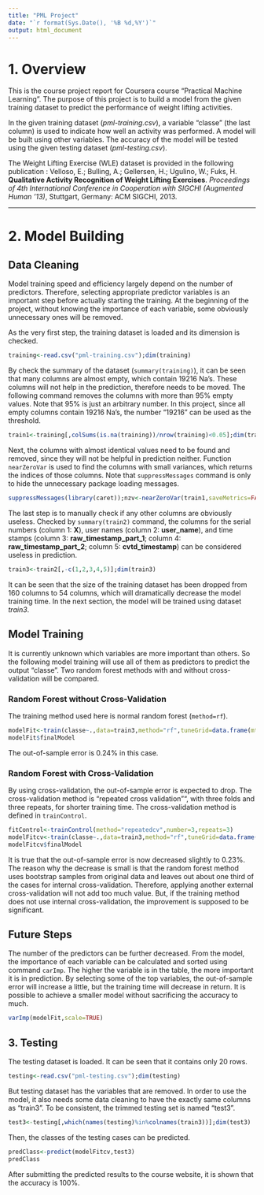 ```yaml
---
title: "PML Project"
date: "`r format(Sys.Date(), '%B %d,%Y')`"
output: html_document
---
```

# 1. Overview

This is the course project report for Coursera course "Practical Machine Learning". The purpose of this project is to build a model from the given training dataset to predict the performance of weight lifting activities.

In the given training dataset (*pml-training.csv*), a variable "classe" (the last column) is used to indicate how well an activity was performed. A model will be built using other variables. The accuracy of the model will be tested using the given testing dataset (*pml-testing.csv*).

The Weight Lifting Exercise (WLE) dataset is provided in the following publication : Velloso, E.; Bulling, A.; Gellersen, H.; Ugulino, W.; Fuks, H. **Qualitative Activity Recognition of Weight Lifting Exercises**. *Proceedings of 4th International Conference in Cooperation with SIGCHI (Augmented Human '13)*, Stuttgart, Germany: ACM SIGCHI, 2013.

---
# 2. Model Building

## Data Cleaning

Model training speed and efficiency largely depend on the number of predictors. Therefore, selecting appropriate predictor variables is an important step before actually starting the training. At the beginning of the project, without knowing the importance of each variable, some obviously unnecessary ones will be removed.

As the very first step, the training dataset is loaded and its dimension is checked.

```r
training<-read.csv("pml-training.csv");dim(training)
```

By check the summary of the dataset (`summary(training)`), it can be seen that many columns are almost empty, which contain 19216 Na's. These columns will not help in the prediction, therefore needs to be moved. The following command removes the columns with more than 95% empty values. Note that 95% is just an arbitrary number. In this project, since all empty columns contain 19216 Na's, the number "19216" can be used as the threshold.

```r
train1<-training[,colSums(is.na(training))/nrow(training)<0.05];dim(train1)
```

Next, the columns with almost identical values need to be found and removed, since they will not be helpful in prediction neither. Function `nearZeroVar` is used to find the columns with small variances, which returns the indices of those columns. Note that `suppressMessages` command is only to hide the unnecessary package loading messages.

```r
suppressMessages(library(caret));nzv<-nearZeroVar(train1,saveMetrics=FALSE);train2<-train1[,-nzv];dim(train2)
```

The last step is to manually check if any other columns are obviously useless. Checked by `summary(train2)` command, the columns for the serial numbers (column 1: **X**), user names (column 2: **user_name**), and time stamps (column 3: **raw_timestamp_part_1**; column 4: **raw_timestamp_part_2**; column 5: **cvtd_timestamp**) can be considered useless in prediction.

```r
train3<-train2[,-c(1,2,3,4,5)];dim(train3)
```

It can be seen that the size of the training dataset has been dropped from 160 columns to 54 columns, which will dramatically  decrease the model training time. In the next section, the model will be trained using dataset *train3*.

## Model Training

It is currently unknown which variables are more important than others. So the following model training will use all of them as predictors to predict the output "classe". Two random forest methods with and without cross-validation will be compared.

### Random Forest without Cross-Validation

The training method used here is normal random forest (`method=rf`).

```r
modelFit<-train(classe~.,data=train3,method="rf",tuneGrid=data.frame(mtry=3),tuneLength=1)
modelFit$finalModel
```

The out-of-sample error is 0.24% in this case.

### Random Forest with Cross-Validation

By using cross-validation, the out-of-sample error is expected to drop. The cross-validation method is "repeated cross validation"", with three folds and three repeats, for shorter training time. The cross-validation method is defined in `trainControl`.

```r
fitControl<-trainControl(method="repeatedcv",number=3,repeats=3)
modelFitcv<-train(classe~.,data=train3,method="rf",tuneGrid=data.frame(mtry=3),tuneLength=1,trControl=fitControl)
modelFitcv$finalModel
```

It is true that the out-of-sample error is now decreased slightly to 0.23%. The reason why the decrease is small is that the random forest method uses bootstrap samples from original data and leaves out about one third of the cases for internal cross-validation. Therefore, applying another external cross-validation will not add too much value. But, if the training method does not use internal cross-validation, the improvement is supposed to be significant.

## Future Steps

The number of the predictors can be further decreased. From the model, the importance of each variable can be calculated and sorted using command `carImp`. The higher the variable is in the table, the more important it is in prediction. By selecting some of the top variables, the out-of-sample error will increase a little, but the training time will decrease in return. It is possible to achieve a smaller model without sacrificing the accuracy to much.

```r
varImp(modelFit,scale=TRUE)
```

## 3. Testing

The testing dataset is loaded. It can be seen that it contains only 20 rows.

```r
testing<-read.csv("pml-testing.csv");dim(testing)
```

But testing dataset has the variables that are removed. In order to use the model, it also needs some data cleaning to have the exactly same columns as "train3". To be consistent, the trimmed testing set is named "test3".

```r
test3<-testing[,which(names(testing)%in%colnames(train3))];dim(test3)
```

Then, the classes of the testing cases can be predicted.

```r
predClass<-predict(modelFitcv,test3)
predClass
```

After submitting the predicted results to the course website, it is shown that the accuracy is 100%.
